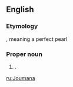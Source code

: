 ==English==

===Etymology===
{{etyl|ar}}, meaning a perfect pearl

===Proper noun===
{{en-proper noun}}

# {{given name|female|from=Arabic}}.

[[ru:Joumana]]